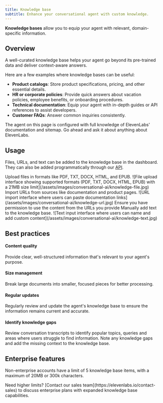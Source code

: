 ```yaml
---
title: Knowledge base
subtitle: Enhance your conversational agent with custom knowledge.
---
```


**Knowledge bases** allow you to equip your agent with relevant, domain-specific information.

## Overview

A well-curated knowledge base helps your agent go beyond its pre-trained data and deliver context-aware answers.

Here are a few examples where knowledge bases can be useful:

- **Product catalogs**: Store product specifications, pricing, and other essential details.
- **HR or corporate policies**: Provide quick answers about vacation policies, employee benefits, or onboarding procedures.
- **Technical documentation**: Equip your agent with in-depth guides or API references to assist developers.
- **Customer FAQs**: Answer common inquiries consistently.

<Info>
  The agent on this page is configured with full knowledge of ElevenLabs' documentation and sitemap. Go ahead and ask it about anything about ElevenLabs.

</Info>

## Usage

Files, URLs, and text can be added to the knowledge base in the dashboard. They can also be added programmatically through our [API](https://elevenlabs.io/docs/api-reference).

<Steps>
  <Step title="File">
    Upload files in formats like PDF, TXT, DOCX, HTML, and EPUB.
    <Frame background="subtle">
      ![File upload interface showing supported formats (PDF, TXT, DOCX, HTML, EPUB) with a 21MB
      size limit](/assets/images/conversational-ai/knowledge-file.jpg)
    </Frame>
  </Step>
  <Step title="URL">
    Import URLs from sources like documentation and product pages.
    <Frame background="subtle">
      ![URL import interface where users can paste documentation
      links](/assets/images/conversational-ai/knowledge-url.jpg)
    </Frame>
    <Warning>Ensure you have permission to use the content from the URLs you provide</Warning>
  </Step>
  <Step title="Text">
    Manually add text to the knowledge base.
    <Frame background="subtle">
      ![Text input interface where users can name and add custom
      content](/assets/images/conversational-ai/knowledge-text.jpg)
    </Frame>
  </Step>
</Steps>

## Best practices

<h4>Content quality</h4>

Provide clear, well-structured information that's relevant to your agent's purpose.

<h4>Size management</h4>

Break large documents into smaller, focused pieces for better processing.

<h4>Regular updates</h4>

Regularly review and update the agent's knowledge base to ensure the information remains current and accurate.

<h4>Identify knowledge gaps</h4>

Review conversation transcripts to identify popular topics, queries and areas where users struggle to find information. Note any knowledge gaps and add the missing context to the knowledge base.

## Enterprise features

Non-enterprise accounts have a limit of 5 knowledge base items, with a maximum of 20MB or 300k characters.

<Info>
  Need higher limits? [Contact our sales team](https://elevenlabs.io/contact-sales) to discuss
  enterprise plans with expanded knowledge base capabilities.
</Info>
